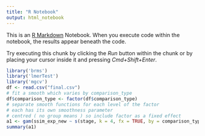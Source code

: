 ```yaml
---
title: "R Notebook"
output: html_notebook
---
```


This is an [R Markdown](http://rmarkdown.rstudio.com) Notebook. When you execute code within the notebook, the results appear beneath the code. 

Try executing this chunk by clicking the *Run* button within the chunk or by placing your cursor inside it and pressing *Cmd+Shift+Enter*. 

```r
library('brms')
library('lmerTest')
library('mgcv')
df <- read.csv("final.csv")
# fit a smooth which varies by comparison_type
df$comparison_type <- factor(df$comparison_type)
# separate smooth functions for each level of the factor 
# each has its own smoothness parameter 
# centred ( no group means ) so include factor as a fixed effect
a1 <- gam(ssim_exp_new ~ s(stage, k = 4, fx = TRUE, by = comparison_type) + comparison_type, data = df, family = betar())
summary(a1)
```




